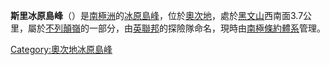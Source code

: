 {{coord|80|4|S|154|50|E|display=title}}

'''斯里冰原島峰'''（{{lang-en|Three Nunataks}}）是[[南極洲|南極洲]]的[[冰原島峰|冰原島峰]]，位於[[奧次地|奧次地]]，處於[[黑文山|黑文山]]西南面3.7公里，屬於[[不列顛嶺|不列顛嶺]]的一部分，由[[英聯邦|英聯邦]]的探險隊命名，現時由[[南極條約體系|南極條約體系]]管理。

{{DEFAULTSORT:Three Nunataks}}
[[Category:奧次地冰原島峰|Category:奧次地冰原島峰]]


{{OatesLand-geo-stub}}